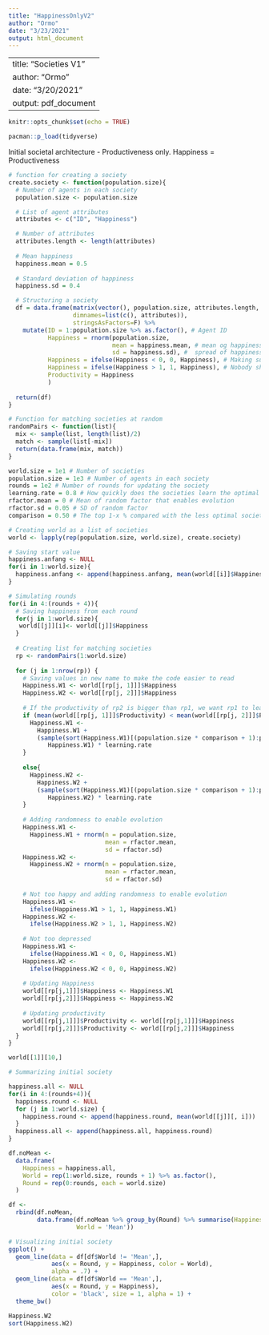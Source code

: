 ```yaml
---
title: "HappinessOnlyV2"
author: "Ormo"
date: "3/23/2021"
output: html_document
---
```

---
title: "Societies V1"
author: "Ormo"
date: "3/20/2021"
output: pdf_document
---

```r
knitr::opts_chunk$set(echo = TRUE)
```

```r
pacman::p_load(tidyverse)
```

Initial societal architecture - Productiveness only. Happiness = Productiveness
```r
# function for creating a society
create.society <- function(population.size){
  # Number of agents in each society
  population.size <- population.size

  # List of agent attributes
  attributes <- c("ID", "Happiness")

  # Number of attributes
  attributes.length <- length(attributes)
  
  # Mean happiness
  happiness.mean = 0.5
  
  # Standard deviation of happiness
  happiness.sd = 0.4

  # Structuring a society
  df = data.frame(matrix(vector(), population.size, attributes.length,
                  dimnames=list(c(), attributes)),
                  stringsAsFactors=F) %>% 
    mutate(ID = 1:population.size %>% as.factor(), # Agent ID
           Happiness = rnorm(population.size, 
                             mean = happiness.mean, # mean og happiness
                             sd = happiness.sd), #  spread of happiness
           Happiness = ifelse(Happiness < 0, 0, Happiness), # Making sure nobody is too depressed
           Happiness = ifelse(Happiness > 1, 1, Happiness), # Nobody should be too happy either, sorry.
           Productivity = Happiness
           )
  
  return(df)
}

# Function for matching societies at random
randomPairs <- function(list){
  mix <- sample(list, length(list)/2)
  match <- sample(list[-mix])
  return(data.frame(mix, match))
}

```


```r
world.size = 1e1 # Number of societies
population.size = 1e3 # Number of agents in each society
rounds = 1e2 # Number of rounds for updating the society
learning.rate = 0.8 # How quickly does the societies learn the optimal solution?
rfactor.mean = 0 # Mean of random factor that enables evolution
rfactor.sd = 0.05 # SD of random factor
comparison = 0.50 # The top 1-x % compared with the less optimal society

# Creating world as a list of societies
world <- lapply(rep(population.size, world.size), create.society)

# Saving start value
happiness.anfang <- NULL
for(i in 1:world.size){
  happiness.anfang <- append(happiness.anfang, mean(world[[i]]$Happiness))
}

# Simulating rounds 
for(i in 4:(rounds + 4)){
  # Saving happiness from each round
  for(j in 1:world.size){
   world[[j]][i]<- world[[j]]$Happiness
  }
  
  # Creating list for matching societies
  rp <- randomPairs(1:world.size)
  
  for (j in 1:nrow(rp)) {
    # Saving values in new name to make the code easier to read
    Happiness.W1 <- world[[rp[j, 1]]]$Happiness
    Happiness.W2 <- world[[rp[j, 2]]]$Happiness
    
    # If the productivity of rp2 is bigger than rp1, we want rp1 to learn from rp2
    if (mean(world[[rp[j, 1]]]$Productivity) < mean(world[[rp[j, 2]]]$Productivity)) {
      Happiness.W1 <-
        Happiness.W1 +
        (sample(sort(Happiness.W1)[(population.size * comparison + 1):population.size], 1000, replace = T) -
           Happiness.W1) * learning.rate
    }
    
    else{
      Happiness.W2 <-
        Happiness.W2 +
        (sample(sort(Happiness.W1)[(population.size * comparison + 1):population.size], 1000, replace = T) -
           Happiness.W2) * learning.rate
    }
    
    # Adding randomness to enable evolution
    Happiness.W1 <-
      Happiness.W1 + rnorm(n = population.size,
                           mean = rfactor.mean,
                           sd = rfactor.sd)
    Happiness.W2 <-
      Happiness.W2 + rnorm(n = population.size,
                           mean = rfactor.mean,
                           sd = rfactor.sd)
    
    # Not too happy and adding randomness to enable evolution 
    Happiness.W1 <- 
      ifelse(Happiness.W1 > 1, 1, Happiness.W1)
    Happiness.W2 <- 
      ifelse(Happiness.W2 > 1, 1, Happiness.W2)
      
    # Not too depressed
    Happiness.W1 <- 
      ifelse(Happiness.W1 < 0, 0, Happiness.W1)
    Happiness.W2 <- 
      ifelse(Happiness.W2 < 0, 0, Happiness.W2)
    
    # Updating Happiness
    world[[rp[j,1]]]$Happiness <- Happiness.W1
    world[[rp[j,2]]]$Happiness <- Happiness.W2
    
    # Updating productivity 
    world[[rp[j,1]]]$Productivity <- world[[rp[j,1]]]$Happiness
    world[[rp[j,2]]]$Productivity <- world[[rp[j,2]]]$Happiness
  }
}

world[[1]][10,]

```

```r
# Summarizing initial society 

happiness.all <- NULL
for(i in 4:(rounds+4)){
  happiness.round <- NULL
  for (j in 1:world.size) {
    happiness.round <- append(happiness.round, mean(world[[j]][, i]))
  }
  happiness.all <- append(happiness.all, happiness.round)
}

df.noMean <-
  data.frame(
    Happiness = happiness.all,
    World = rep(1:world.size, rounds + 1) %>% as.factor(),
    Round = rep(0:rounds, each = world.size)
  )

df <-
  rbind(df.noMean,
        data.frame(df.noMean %>% group_by(Round) %>% summarise(Happiness = mean(Happiness)),
                   World = 'Mean'))

```

```r
# Visualizing initial society 
ggplot() +
  geom_line(data = df[df$World != 'Mean',],
            aes(x = Round, y = Happiness, color = World),
            alpha = .7) +
  geom_line(data = df[df$World == 'Mean',],
            aes(x = Round, y = Happiness),
            color = 'black', size = 1, alpha = 1) +
  theme_bw()

```

```r
Happiness.W2
sort(Happiness.W2)
```








